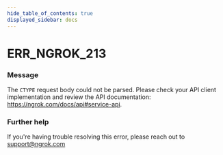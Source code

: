 ```yaml
---
hide_table_of_contents: true
displayed_sidebar: docs
---
```



# ERR_NGROK_213

### Message

The `CTYPE` request body could not be parsed. Please check your API client implementation and review the API documentation: https://ngrok.com/docs/api#service-api.

<ErrorDetails error="err_ngrok_213" />

### Further help

If you're having trouble resolving this error, please reach out to [support@ngrok.com](mailto:support@ngrok.com?subject=Help%20with%20ERR_NGROK_213)
